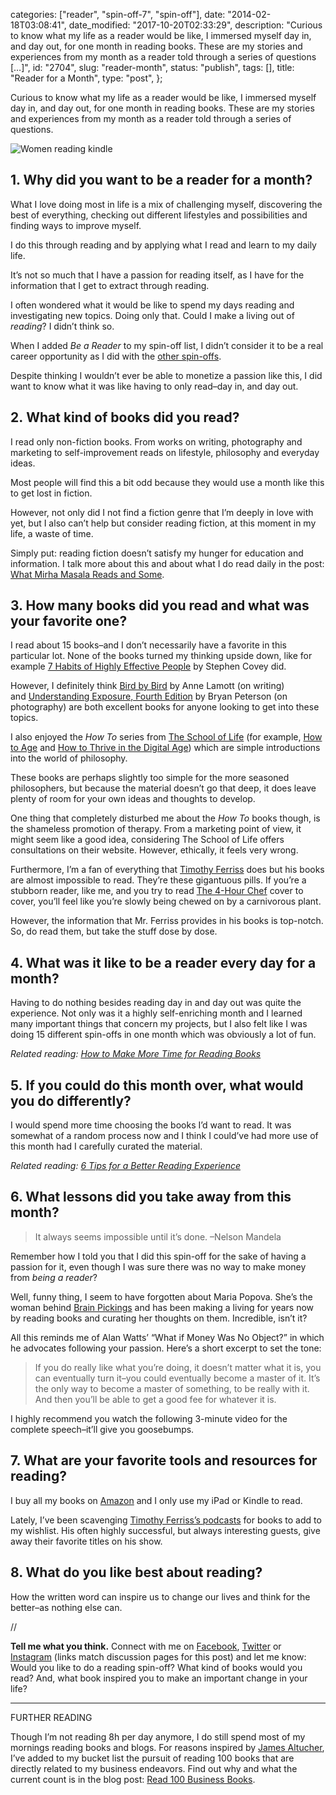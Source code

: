 
  categories: ["reader", "spin-off-7", "spin-off"],
  date: "2014-02-18T03:08:41",
  date_modified: "2017-10-20T02:33:29",
  description:
    "Curious to know what my life as a reader would be like, I immersed myself day in, and day out, for one month in reading books. These are my stories and experiences from my month as a reader told through a series of questions […]",
  id: "2704",
  slug: "reader-month",
  status: "publish",
  tags: [],
  title: "Reader for a Month",
  type: "post",
};


Curious to know what my life as a reader would be like, I immersed myself day in, and day out, for one month in reading books. These are my stories and experiences from my month as a reader told through a series of questions.

![Women reading kindle](/pages/tsop/posts/reader-month/women-kindle-couch_1.jpg)

## 1. Why did you want to be a reader for a month?

What I love doing most in life is a mix of challenging myself, discovering the best of everything, checking out different lifestyles and possibilities and finding ways to improve myself.

I do this through reading and by applying what I read and learn to my daily life.

It’s not so much that I have a passion for reading itself, as I have for the information that I get to extract through reading.

I often wondered what it would be like to spend my days reading and investigating new topics. Doing only that. Could I make a living out of _reading_? I didn’t think so.

When I added _Be a Reader_ to my spin-off list, I didn’t consider it to be a real career opportunity as I did with the [other spin-offs](/tsop).

Despite thinking I wouldn’t ever be able to monetize a passion like this, I did want to know what it was like having to only read–day in, and day out.

## 2. What kind of books did you read?

I read only non-fiction books. From works on writing, photography and marketing to self-improvement reads on lifestyle, philosophy and everyday ideas.

Most people will find this a bit odd because they would use a month like this to get lost in fiction.

However, not only did I not find a fiction genre that I’m deeply in love with yet, but I also can’t help but consider reading fiction, at this moment in my life, a waste of time.

Simply put: reading fiction doesn’t satisfy my hunger for education and information. I talk more about this and about what I do read daily in the post: [What Mirha Masala Reads and Some](/tsop/posts/reading-habits/).

## 3. How many books did you read and what was your favorite one?

I read about 15 books–and I don’t necessarily have a favorite in this particular lot. None of the books turned my thinking upside down, like for example [7 Habits of Highly Effective People](http://amzn.to/1G0z35N) by Stephen Covey did.

However, I definitely think [Bird by Bird](/tsop/posts/read-business-books#1-bird-by-bird) by Anne Lamott (on writing) and [Understanding Exposure, Fourth Edition](/tsop/posts/read-business-books#24-understanding-exposure-fourth-edition) by Bryan Peterson (on photography) are both excellent books for anyone looking to get into these topics.

I also enjoyed the *How To* series from [The School of Life](http://www.theschooloflife.com/) (for example, [How to Age](http://amzn.to/1wqfCLf) and [How to Thrive in the Digital Age](http://amzn.to/1wqfPxP)) which are simple introductions into the world of philosophy.

These books are perhaps slightly too simple for the more seasoned philosophers, but because the material doesn’t go that deep, it does leave plenty of room for your own ideas and thoughts to develop.

One thing that completely disturbed me about the *How To* books though, is the shameless promotion of therapy. From a marketing point of view, it might seem like a good idea, considering The School of Life offers consultations on their website. However, ethically, it feels very wrong.

Furthermore, I’m a fan of everything that [Timothy Ferriss](http://fourhourworkweek.com/blog/) does but his books are almost impossible to read. They’re these gigantuous pills. If you’re a stubborn reader, like me, and you try to read [The 4-Hour Chef](http://amzn.to/17DxEmX) cover to cover, you’ll feel like you’re slowly being chewed on by a carnivorous plant.

However, the information that Mr. Ferriss provides in his books is top-notch. So, do read them, but take the stuff dose by dose.

## 4. What was it like to be a reader every day for a month?

Having to do nothing besides reading day in and day out was quite the experience. Not only was it a highly self-enriching month and I learned many important things that concern my projects, but I also felt like I was doing 15 different spin-offs in one month which was obviously a lot of fun.

_Related reading: [How to Make More Time for Reading Books](/tsop/posts/reading-time/)_

## 5. If you could do this month over, what would you do differently?

I would spend more time choosing the books I’d want to read. It was somewhat of a random process now and I think I could’ve had more use of this month had I carefully curated the material.

_Related reading: [6 Tips for a Better Reading Experience](/tsop/posts/reading-tips/)_

## 6. What lessons did you take away from this month?

> It always seems impossible until it’s done. –Nelson Mandela

Remember how I told you that I did this spin-off for the sake of having a passion for it, even though I was sure there was no way to make money from _being a reader_?

Well, funny thing, I seem to have forgotten about Maria Popova. She’s the woman behind [Brain Pickings](http://www.brainpickings.org) and has been making a living for years now by reading books and curating her thoughts on them. Incredible, isn’t it?

All this reminds me of Alan Watts’ “What if Money Was No Object?” in which he advocates following your passion. Here’s a short excerpt to set the tone:

> If you do really like what you’re doing, it doesn’t matter what it is, you can eventually turn it–you could eventually become a master of it. It’s the only way to become a master of something, to be really with it. And then you’ll be able to get a good fee for whatever it is.

I highly recommend you watch the following 3-minute video for the complete speech–it’ll give you goosebumps.

## 7. What are your favorite tools and resources for reading?

I buy all my books on [Amazon](http://www.amazon.com) and I only use my iPad or Kindle to read.

Lately, I’ve been scavenging [Timothy Ferriss’s podcasts](http://fourhourworkweek.com/podcast/) for books to add to my wishlist. His often highly successful, but always interesting guests, give away their favorite titles on his show.

## 8. What do you like best about reading?

How the written word can inspire us to change our lives and think for the better–as nothing else can.

//

**Tell me what you think.** Connect with me on [Facebook](https://www.facebook.com/thespinoffproject/photos/a.909992835699269.1073741836.443190319046192/907755475923005/), [Twitter](https://twitter.com/mirhamasala/status/573819333488570368/) or [Instagram](https://instagram.com/p/z9i3bHEyNa/) (links match discussion pages for this post) and let me know: Would you like to do a reading spin-off? What kind of books would you read? And, what book inspired you to make an important change in your life?

---

FURTHER READING

Though I’m not reading 8h per day anymore, I do still spend most of my mornings reading books and blogs. For reasons inspired by [James Altucher](http://www.jamesaltucher.com), I’ve added to my bucket list the pursuit of reading 100 books that are directly related to my business endeavors. Find out why and what the current count is in the blog post: [Read 100 Business Books](/tsop/posts/read-business-books/).
